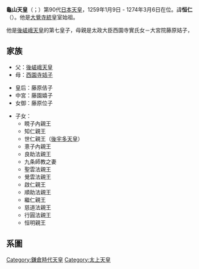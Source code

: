 {{基礎情報 天皇
| 名  =<center>龜山天皇
| 代数=第90
| 画像=[[File:Emperor_Kameyama.jpg|220px]]
| 説明=
| 在位= 1259年1月9日-1274年3月6日（{{age in years and days|1259|1|9|1274|3|6|age=no}}）
| 時代=[[鎌倉時代|鎌倉時代]]
| 年号=[[正元_(後深草天皇)|正元]]<br>[[文應|文應]]<br>[[弘長|弘長]]<br>[[文永|文永]]
| 首都=[[京都|京都]]
| 皇居=[[京都御所|京都御所]]
| 諱　=恒仁
| 別名=
| 出生年=[[建長|建長]]元年五月二十七日<br />（1249年7月9日)
| 出生地= 
| 逝世年=[[嘉元|嘉元]]三年九月十五日<br />（1305年10月4日)（56歲）
| 逝世地=龜山殿 
| 陵墓=龜山陵
| 前任=[[後深草天皇|後深草天皇]]    
| 繼任=[[後宇多天皇|後宇多天皇]]
| 皇子  =
| 皇后=
| 中宮= 
| 女御=
| 父親=[[後嵯峨天皇|後嵯峨天皇]]
| 母親=[[西園寺姞子|西園寺姞子]]
| 註釋=
|}} 
'''龜山天皇'''（{{jpn|j=亀山天皇|hg=かめやまてんのう|rm=Kameyama Tennō}}；{{bd|1249年|7月9日|1305年|10月4日|catIdx=龜}}）第90代[[日本天皇|日本天皇]]，1259年1月9日 - 1274年3月6日在位。諱'''恒仁'''（{{jpn|j=恒仁|hg=つねひと|rm=Tsunehito}}）。他是[[大覺寺統|大覺寺統]]皇室始祖。

他是[[後嵯峨天皇|後嵯峨天皇]]的第七皇子，母親是太政大臣西園寺實氏女－大宮院藤原姞子，

==家族==
*父：[[後嵯峨天皇|後嵯峨天皇]]
*母：[[西園寺姞子|西園寺姞子]]

*皇后：藤原佶子
*中宮：藤園嬉子 
*女御：藤原位子

*子女：
**睍子內親王
**知仁親王
**世仁親王（[[後宇多天皇|後宇多天皇]]）
**憙子內親王
**良助法親王
**九条師教之妻
**聖雲法親王
**覺雲法親王
**啟仁親王
**順助法親王
**繼仁親王
**慈道法親王
**行圓法親王
**恒明親王

==系圖==
{{日本皇室鎌倉後期}}

{{日本天皇|[[后深草天皇|后深草天皇]]|[[后宇多天皇|后宇多天皇]]}}
{{日本歷代天皇}}

{{Authority control}}
[[Category:鎌倉時代天皇|Category:鎌倉時代天皇]]
[[Category:太上天皇|Category:太上天皇]]